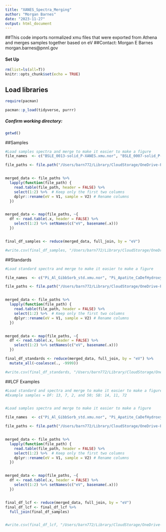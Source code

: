 ```yaml
---
title: "XANES_Spectra_Merging"
author: "Morgan Barnes"
date: "2023-11-27"
output: html_document
---
```


##This code imports normalized xmu files that were exported from Athena and merges samples together based on eV
##Contact: Morgan E Barnes morgan.barnes@pnnl.gov

#### Set Up
```r
rm(list=ls(all=T))
knitr::opts_chunk$set(echo = TRUE)
```

## Load libraries
```r
require(pacman)

pacman::p_load(tidyverse, purrr)

```

##### Confirm working directory:
```r
getwd()
```


##Samples
```r
#Load samples spectra and merge to make it easier to make a figure
file_names  <- c("BSLE_0013-solid_P-XANES.xmu.nor", "BSLE_0007-solid_P-XANES.xmu.nor", "BSLE_0002-solid_P-XANES.xmu.nor", "BSLE_0050-solid_P-XANES.xmu.nor", "BSLE_0014-solid_P-XANES.xmu.nor", "BSLE_0011-solid_P-XANES.xmu.nor", "BSLE_0072-solid_P-XANES.xmu.nor")

file_paths <- file.path("/Users/barn772/Library/CloudStorage/OneDrive-PNNL/Documents/GitHub/rcsfa-RC3-BSLE_P/Barnes_2024_BSLE_P_Gradient/data/Barnes_2024_BSLE_P_Gradient/P-XANES/P-XANES_Samples", file_names)


merged_data <- file_paths %>%
  lapply(function(file_path) {
    read.table(file_path, header = FALSE) %>%
    select(1:2) %>%  # Keep only the first two columns
    dplyr::rename(eV = V1, sample = V2) # Rename columns
  })


merged_data <- map(file_paths, ~{
  df <- read.table(.x, header = FALSE) %>% 
    select(1:2) %>% setNames(c("eV", basename(.x)))
  })


final_df_samples <- reduce(merged_data, full_join, by = "eV")

#write.csv(final_df_samples, "/Users/barn772/Library/CloudStorage/OneDrive-PNNL/Documents/GitHub/rcsfa-RC3-BSLE_P/Barnes_2024_BSLE_P_Gradient/data/Barnes_2024_BSLE_P_Gradient/P-XANES/P-XANES_Samples/xanes_example_spectra.csv")
```

##Standards
```r
#Load standard spectra and merge to make it easier to make a figure

file_names  <- c("Pi_Al_GibbSorb_std.xmu.nor", "Pi_Apatite_CaDefHydroxy_std.xmu.nor", "Pi_Fe_GoethSorb_std.xmu.nor", "Pi_K_Pyro_std.xmu.nor", "Pi_Mg_Tri_std.xmu.nor", "Pi_Na_Tri_std.xmu.nor", "Pi_NH4_Mg_std.xmu.nor", "Po_Ca_Lecithin_std.xmu.nor")

file_paths <- file.path("/Users/barn772/Library/CloudStorage/OneDrive-PNNL/Documents/GitHub/rcsfa-RC3-BSLE_P/Barnes_2024_BSLE_P_Gradient/data/Barnes_2024_BSLE_P_Gradient/P-XANES/P-XANES_Reference_Compounds", file_names)


merged_data <- file_paths %>%
  lapply(function(file_path) {
    read.table(file_path, header = FALSE) %>%
    select(1:2) %>%  # Keep only the first two columns
    dplyr::rename(eV = V1, sample = V2) # Rename columns
  })


merged_data <- map(file_paths, ~{
  df <- read.table(.x, header = FALSE) %>% 
    select(1:2) %>% setNames(c("eV", basename(.x)))
  })

final_df_standards <- reduce(merged_data, full_join, by = "eV") %>%
  mutate_all(~coalesce(., -9999))

#write.csv(final_df_standards, "/Users/barn772/Library/CloudStorage/OneDrive-PNNL/Documents/GitHub/rcsfa-RC3-BSLE_P/Barnes_2024_BSLE_P_Gradient/data/Barnes_2024_BSLE_P_Gradient/P-XANES/P-XANES_Reference_Compounds/xanes_example_referencecompounds.csv", row.names=FALSE)
```

##LCF Examples
```r
#Load standard and spectra and merge to make it easier to make a figure
#Example samples = DF: 13, 7, 2, and 50; SB: 14, 11, 72


#Load samples spectra and merge to make it easier to make a figure

file_names  <- c("Pi_Al_GibbSorb_std.xmu.nor", "Pi_Apatite_CaDefHydroxy_std.xmu.nor", "Pi_Apatite_Carbonate_std.xmu.nor", "Pi_Ca_Tri_std.xmu.nor", "Pi_Fe_GoethSorb_std.xmu.nor", "Pi_K_Pyro_std.xmu.nor", "Pi_Mg_Tri_std.xmu.nor", "Pi_Na_Tri_std.xmu.nor", "Pi_NH4_Mg_std.xmu.nor", "Po_Na_AMP_std.xmu.nor")

file_paths <- file.path("/Users/barn772/Library/CloudStorage/OneDrive-PNNL/Documents/GitHub/rcsfa-RC3-BSLE_P/Barnes_2024_BSLE_P_Gradient/data/Barnes_2024_BSLE_P_Gradient/P-XANES/P-XANES_Reference_Compounds", file_names)


merged_data <- file_paths %>%
  lapply(function(file_path) {
    read.table(file_path, header = FALSE) %>%
    select(1:2) %>%  # Keep only the first two columns
    dplyr::rename(eV = V1, sample = V2) # Rename columns
  })


merged_data <- map(file_paths, ~{
  df <- read.table(.x, header = FALSE) %>% 
    select(1:2) %>% setNames(c("eV", basename(.x)))
  })


final_df_lcf <- reduce(merged_data, full_join, by = "eV")
final_df_lcf <- final_df_lcf %>% 
  full_join(final_df_samples)


#write.csv(final_df_lcf, "/Users/barn772/Library/CloudStorage/OneDrive-PNNL/Documents/GitHub/rcsfa-RC3-BSLE_P/Barnes_2024_BSLE_P_Gradient/data/Barnes_2024_BSLE_P_Gradient/P-XANES/P-XANES_Samples/xanes_example_lcf.csv")
```